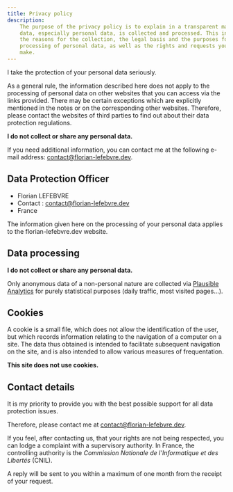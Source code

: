 ```yaml
---
title: Privacy policy
description:
    The purpose of the privacy policy is to explain in a transparent manner how
    data, especially personal data, is collected and processed. This includes
    the reasons for the collection, the legal basis and the purposes for the
    processing of personal data, as well as the rights and requests you can
    make.
---
```


I take the protection of your personal data seriously.

As a general rule, the information described here does not apply to the
processing of personal data on other websites that you can access via the links
provided. There may be certain exceptions which are explicitly mentioned in the
notes or on the corresponding other websites. Therefore, please contact the
websites of third parties to find out about their data protection regulations.

**I do not collect or share any personal data.**

If you need additional information, you can contact me at the following e-mail
address: contact@florian-lefebvre.dev.

## Data Protection Officer

-   Florian LEFEBVRE
-   Contact : contact@florian-lefebvre.dev
-   France

The information given here on the processing of your personal data applies to
the florian-lefebvre.dev website.

## Data processing

**I do not collect or share any personal data.**

Only anonymous data of a non-personal nature are collected via
[Plausible Analytics](https://plausible.io) for purely statistical purposes
(daily traffic, most visited pages...).

## Cookies

A cookie is a small file, which does not allow the identification of the user,
but which records information relating to the navigation of a computer on a
site. The data thus obtained is intended to facilitate subsequent navigation on
the site, and is also intended to allow various measures of frequentation.

**This site does not use cookies.**

## Contact details

It is my priority to provide you with the best possible support for all data
protection issues.

Therefore, please contact me at contact@florian-lefebvre.dev.

If you feel, after contacting us, that your rights are not being respected, you
can lodge a complaint with a supervisory authority. In France, the controlling
authority is the _Commission Nationale de l'Informatique et des Libertés_
(CNIL).

A reply will be sent to you within a maximum of one month from the receipt of
your request.
